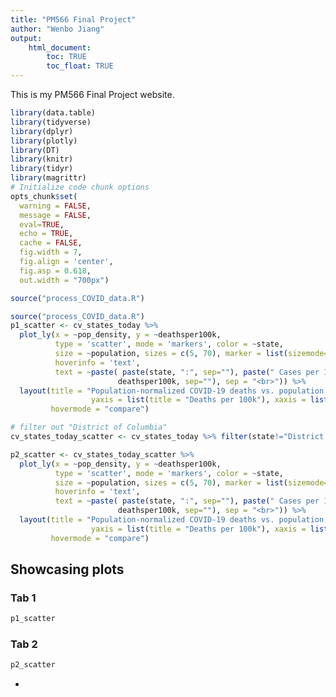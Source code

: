 ```yaml
---
title: "PM566 Final Project"
author: "Wenbo Jiang"
output: 
    html_document:
        toc: TRUE
        toc_float: TRUE
---
```


This is my PM566 Final Project website.



```r
library(data.table)
library(tidyverse)
library(dplyr)
library(plotly)
library(DT)
library(knitr)
library(tidyr)
library(magrittr)
# Initialize code chunk options
opts_chunk$set(
  warning = FALSE,
  message = FALSE,
  eval=TRUE,
  echo = TRUE,
  cache = FALSE,
  fig.width = 7, 
  fig.align = 'center',
  fig.asp = 0.618,
  out.width = "700px")
```

```r
source("process_COVID_data.R")
```

```r
source("process_COVID_data.R")
p1_scatter <- cv_states_today %>% 
  plot_ly(x = ~pop_density, y = ~deathsper100k,
          type = 'scatter', mode = 'markers', color = ~state,
          size = ~population, sizes = c(5, 70), marker = list(sizemode='diameter', opacity=0.5),
          hoverinfo = 'text',
          text = ~paste( paste(state, ":", sep=""), paste(" Cases per 100k: ", per100k, sep="") , paste(" Deaths per 100k: ",
                        deathsper100k, sep=""), sep = "<br>")) %>%
  layout(title = "Population-normalized COVID-19 deaths vs. population density",
                  yaxis = list(title = "Deaths per 100k"), xaxis = list(title = "Population Density"),
         hovermode = "compare")

# filter out "District of Columbia"
cv_states_today_scatter <- cv_states_today %>% filter(state!="District of Columbia")

p2_scatter <- cv_states_today_scatter %>% 
  plot_ly(x = ~pop_density, y = ~deathsper100k,
          type = 'scatter', mode = 'markers', color = ~state,
          size = ~population, sizes = c(5, 70), marker = list(sizemode='diameter', opacity=0.5),
          hoverinfo = 'text',
          text = ~paste( paste(state, ":", sep=""), paste(" Cases per 100k: ", per100k, sep="") , paste(" Deaths per 100k: ",
                        deathsper100k, sep=""), sep = "<br>")) %>%
  layout(title = "Population-normalized COVID-19 deaths vs. population density",
                  yaxis = list(title = "Deaths per 100k"), xaxis = list(title = "Population Density"),
         hovermode = "compare")
```

## Showcasing plots {.tabset}

### Tab 1

```r
p1_scatter
```

### Tab 2

```r
p2_scatter
```

{-}